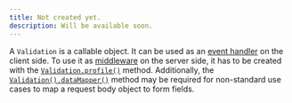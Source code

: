 ```yaml
---
title: Not created yet.
description: Will be available soon.
---
```


A `Validation` is a callable object. It can be used as an [event handler](/api/validation/callable-object/event-handler) on the client side. To use it as [middleware](/api/validation/callable-object/middleware) on the server side, it has to be created with the [`Validation.profile()`](/api/validation/static-methods/profile) method. Additionally, the [`Validation().dataMapper()`](/api/validation/instance-methods/datamapper) method may be required for non-standard use cases to map a request body object to form fields.